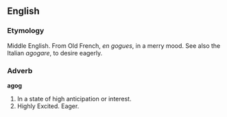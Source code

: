 ==English==
===Etymology===
Middle English. From Old French, ''en gogues'', in a merry mood. See also the Italian ''agogare'', to desire eagerly.

===Adverb===
'''agog'''
# In a state of high anticipation or interest.
# Highly Excited. Eager.
